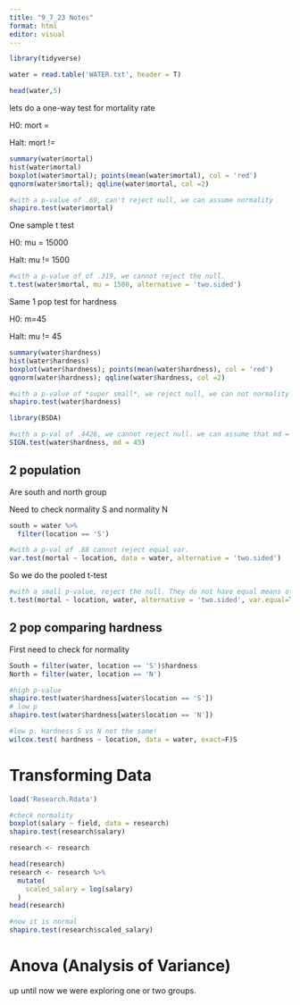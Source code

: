```yaml
---
title: "9_7_23 Notes"
format: html
editor: visual
---
```


```r
library(tidyverse)
```

```r
water = read.table('WATER.txt', header = T)
```

```r
head(water,5)


```

lets do a one-way test for mortality rate

H0: mort =

Halt: mort !=

```r
summary(water$mortal)
hist(water$mortal)
boxplot(water$mortal); points(mean(water$mortal), col = 'red')
qqnorm(water$mortal); qqline(water$mortal, col =2)

#with a p-value of .69, can't reject null, we can assume normality
shapiro.test(water$mortal)
```

One sample t test

H0: mu = 15000

Halt: mu != 1500

```r
#with a p-value of of .319, we cannot reject the null.
t.test(water$mortal, mu = 1500, alternative = 'two.sided')
```

Same 1 pop test for hardness

H0: m=45

Halt: mu != 45

```r
summary(water$hardness)
hist(water$hardness)
boxplot(water$hardness); points(mean(water$hardness), col = 'red')
qqnorm(water$hardness); qqline(water$hardness, col =2)

#with a p-value of *super small*, we reject null, we can not normality
shapiro.test(water$hardness)
```

```r
library(BSDA)

#with a p-val of .4426, we cannot reject null. we can assume that md = 45
SIGN.test(water$hardness, md = 45)
```

## 2 population

Are south and north group

Need to check normality S and normality N

```r
south = water %>%
  filter(location == 'S')
```

```r
#with a p-val of .88 cannot reject equal var.
var.test(mortal ~ location, data = water, alternative = 'two.sided')

```

So we do the pooled t-test

```r
#with a small p-value, reject the null. They do not have equal means of normality.
t.test(mortal ~ location, water, alternative = 'two.sided', var.equal=T)
```

## 2 pop comparing hardness

First need to check for normality

```r
South = filter(water, location == 'S')$hardness
North = filter(water, location == 'N')

#high p-value
shapiro.test(water$hardness[water$location == 'S'])
# low p
shapiro.test(water$hardness[water$location == 'N'])
```

```r
#low p. Hardness S vs N not the same!
wilcox.test( hardness ~ location, data = water, exact=F)S
```






























# Transforming Data
```r
load('Research.Rdata')

#check normality
boxplot(salary ~ field, data = research)
shapiro.test(research$salary)

research <- research

head(research)
research <- research %>% 
  mutate(
    scaled_salary = log(salary)
  )
head(research)

#now it is normal
shapiro.test(research$scaled_salary)

```
# Anova (Analysis of Variance)
up until now we were exploring one or two groups.

